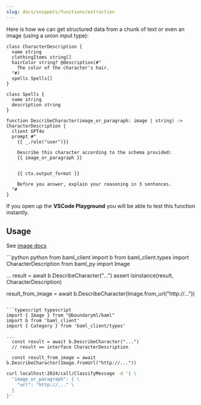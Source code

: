 ```yaml
---
slug: docs/snippets/functions/extraction
---
```


Here is how we can get structured data from a chunk of text or even an image (using a union input type):

```baml BAML
class CharacterDescription {
  name string
  clothingItems string[]
  hairColor string? @description(#"
    The color of the character's hair.
  "#)
  spells Spells[]
}

class Spells {
  name string
  description string
} 

function DescribeCharacter(image_or_paragraph: image | string) -> CharacterDescription {
  client GPT4o
  prompt #"
    {{ _.role("user")}}
    
    Describe this character according to the schema provided:
    {{ image_or_paragraph }}


    {{ ctx.output_format }}

    Before you answer, explain your reasoning in 3 sentences.
  "#
}
```

If you open up the **VSCode Playground** you will be able to test this function instantly.

## Usage

See [image docs](/docs/snippets/supported-types#image)

<CodeBlocks>
```python python
from baml_client import b
from baml_client.types import CharacterDescription
from baml_py import Image

...
  result = await b.DescribeCharacter("...")
  assert isinstance(result, CharacterDescription)

  result_from_image = await b.DescribeCharacter(Image.from_url("http://..."))
```

```typescript typescript
import { Image } from "@boundaryml/baml"
import b from 'baml_client'
import { Category } from 'baml_client/types'

...
  const result = await b.DescribeCharacter("...")
  // result == interface CharacterDescription

  const result_from_image = await b.DescribeCharacter(Image.fromUrl("http://..."))
```

```bash OpenAPI
curl localhost:2024/call/ClassifyMessage -d '{ \
  "image_or_paragraph": { \
    "url": "http://..." \
  }
}'
```
</CodeBlocks>
